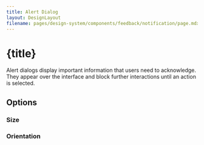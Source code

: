 ```yaml
---
title: Alert Dialog
layout: DesignLayout
filename: pages/design-system/components/feedback/notification/page.mdx
---
```



# {title}

Alert dialogs display important information that users need to acknowledge. They appear over the interface and block further interactions until an action is selected.


<MainView />

<div style={{ display: "flex", justifyContent: "center", gap: 30, padding: "30px 0"}}>
    <UIComponentLink link="/pages/ui-component/notification/" />
</div>

## Options 


### Size




### Orientation

